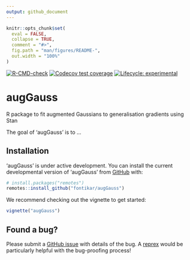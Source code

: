 ```yaml
---
output: github_document
---
```


<!-- README.md is generated from README.Rmd. Please edit that file -->

```r
knitr::opts_chunk$set(
  eval = FALSE,
  collapse = TRUE,
  comment = "#>",
  fig.path = "man/figures/README-",
  out.width = "100%"
)
```

<!-- badges: start -->
[![R-CMD-check](https://github.com/fontikar/augGauss/actions/workflows/R-CMD-check.yaml/badge.svg)](https://github.com/fontikar/augGauss/actions/workflows/R-CMD-check.yaml)
[![Codecov test coverage](https://codecov.io/gh/fontikar/augGauss/branch/master/graph/badge.svg)](https://app.codecov.io/gh/fontikar/augGauss?branch=master)
[![Lifecycle: experimental](https://img.shields.io/badge/lifecycle-experimental-orange.svg)](https://lifecycle.r-lib.org/articles/stages.html#experimental)
<!-- badges: end -->

# augGauss

R package to fit augmented Gaussians to generalisation gradients using Stan

The goal of 'augGauss' is to ...

## Installation

'augGauss' is under active development. You can install the current developmental version of 'augGauss' from [GitHub](https://github.com/) with:

``` r
# install.packages("remotes")
remotes::install_github("fontikar/augGauss")
```

We recommend checking out the vignette to get started: 

```r
vignette("augGauss")
```


## Found a bug? 

Please submit a [GitHub issue](https://github.com/traitecoevo/rmot/issues) with details of the bug. A [reprex](https://reprex.tidyverse.org/) would be particularly helpful with the bug-proofing process!  
